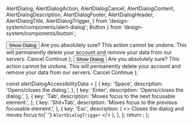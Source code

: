   AlertDialog,
  AlertDialogAction,
  AlertDialogCancel,
  AlertDialogContent,
  AlertDialogDescription,
  AlertDialogFooter,
  AlertDialogHeader,
  AlertDialogTitle,
  AlertDialogTrigger,
} from 'design-system/components/alert-dialog';
  Button
} from 'design-system/components/button';


  <Preview>
    <AlertDialog>
        <AlertDialogTrigger asChild>
         <Button variant="secondary">Show Dialog</Button>
        </AlertDialogTrigger>
        <AlertDialogContent>
          <AlertDialogHeader>
            <AlertDialogTitle>Are you absolutely sure?</AlertDialogTitle>
            <AlertDialogDescription>
              This action cannot be undone. This will permanently delete your account and remove your data from our servers.
            </AlertDialogDescription>
          </AlertDialogHeader>
          <AlertDialogFooter>
            <AlertDialogCancel>Cancel</AlertDialogCancel>
            <AlertDialogAction>Continue</AlertDialogAction>
          </AlertDialogFooter>
        </AlertDialogContent>
      </AlertDialog>
  </Preview>
);

  <Preview>
      <AlertDialog>
        <AlertDialogTrigger asChild>
         <Button variant="secondary">Show Dialog</Button>
        </AlertDialogTrigger>
        <AlertDialogContent>
          <AlertDialogHeader>
            <AlertDialogTitle>Are you absolutely sure?</AlertDialogTitle>
            <AlertDialogDescription>
              This action cannot be undone. This will permanently delete your account and remove your data from our servers.
            </AlertDialogDescription>
          </AlertDialogHeader>
          <AlertDialogFooter>
            <AlertDialogCancel>Cancel</AlertDialogCancel>
            <AlertDialogAction>Continue</AlertDialogAction>
          </AlertDialogFooter>
        </AlertDialogContent>
      </AlertDialog>
    </Preview>
);

  const alertDialogAccessibilityData = [
    {
      key: 'Space',
      description: 'Opens/closes the dialog.',
    },
    {
      key: 'Enter',
      description: 'Opens/closes the dialog.',
    },
    {
      key: 'Tab',
      description: 'Moves focus to the next focusable element.',
    },
    {
      key: 'Shit+Tab',
      description: 'Moves focus to the previous focusable element.',
    },
    {
      key: 'Esc',
      description: 
      (
        <>
          Closes the dialog and moves focus to{' '}
          <code className="cell-accessibility-code">AlertDialogTrigger</code>
        </>
      ),
    },
  ];
  return <AccessibilityTable rows={alertDialogAccessibilityData} />;
};
